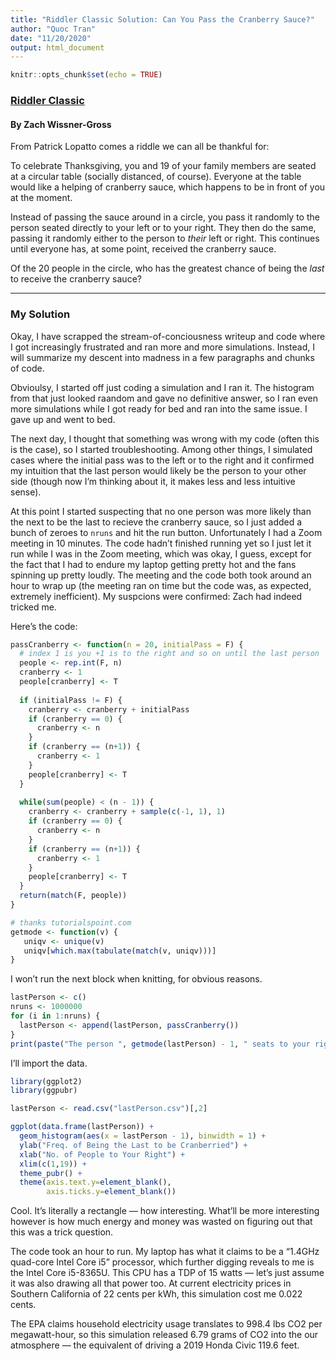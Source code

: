 ```yaml
---
title: "Riddler Classic Solution: Can You Pass the Cranberry Sauce?"
author: "Quoc Tran"
date: "11/20/2020"
output: html_document
---
```


```r
knitr::opts_chunk$set(echo = TRUE)
```

### [Riddler Classic](https://fivethirtyeight.com/features/can-you-pass-the-cranberry-sauce/)

#### By Zach Wissner-Gross

From Patrick Lopatto comes a riddle we can all be thankful for:

To celebrate Thanksgiving, you and 19 of your family members are seated at a circular table (socially distanced, of course). Everyone at the table would like a helping of cranberry sauce, which happens to be in front of you at the moment.

Instead of passing the sauce around in a circle, you pass it randomly to the person seated directly to your left or to your right. They then do the same, passing it randomly either to the person to *their* left or right. This continues until everyone has, at some point, received the cranberry sauce.

Of the 20 people in the circle, who has the greatest chance of being the *last* to receive the cranberry sauce?

***

### My Solution

Okay, I have scrapped the stream-of-conciousness writeup and code where I got increasingly frustrated and ran more and more simulations. Instead, I will summarize my descent into madness in a few paragraphs and chunks of code.

Obvioulsy, I started off just coding a simulation and I ran it. The histogram from that just looked raandom and gave no definitive answer, so I ran even more simulations while I got ready for bed and ran into the same issue. I gave up and went to bed.

The next day, I thought that something was wrong with my code (often this is the case), so I started troubleshooting. Among other things, I simulated cases where the initial pass was to the left or to the right and it confirmed my intuition that the last person would likely be the person to your other side (though now I'm thinking about it, it makes less and less intuitive sense).

At this point I started suspecting that no one person was more likely than the next to be the last to recieve the cranberry sauce, so I just added a bunch of zeroes to `nruns` and hit the run button. Unfortunately I had a Zoom meeting in 10 minutes. The code hadn't finished running yet so I just let it run while I was in the Zoom meeting, which was okay, I guess, except for the fact that I had to endure my laptop getting pretty hot and the fans spinning up pretty loudly. The meeting and the code both took around an hour to wrap up (the meeting ran on time but the code was, as expected, extremely inefficient). My suspcions were confirmed: Zach had indeed tricked me.

Here's the code:

```r
passCranberry <- function(n = 20, initialPass = F) {
  # index 1 is you +1 is to the right and so on until the last person
  people <- rep.int(F, n)
  cranberry <- 1
  people[cranberry] <- T
  
  if (initialPass != F) {
    cranberry <- cranberry + initialPass
    if (cranberry == 0) {
      cranberry <- n
    }
    if (cranberry == (n+1)) {
      cranberry <- 1
    }
    people[cranberry] <- T
  }
  
  while(sum(people) < (n - 1)) {
    cranberry <- cranberry + sample(c(-1, 1), 1)
    if (cranberry == 0) {
      cranberry <- n
    }
    if (cranberry == (n+1)) {
      cranberry <- 1
    }
    people[cranberry] <- T
  }
  return(match(F, people))
}

# thanks tutorialspoint.com
getmode <- function(v) {
   uniqv <- unique(v)
   uniqv[which.max(tabulate(match(v, uniqv)))]
}
```

I won't run the next block when knitting, for obvious reasons.

```r
lastPerson <- c()
nruns <- 1000000
for (i in 1:nruns) {
  lastPerson <- append(lastPerson, passCranberry())
}
print(paste("The person ", getmode(lastPerson) - 1, " seats to your right is usually the last one to get the cranberry sauce, getting it last ", (sum(getmode(lastPerson) == lastPerson)/nruns)*100, "% of the time.", sep = ""))
```

I'll import the data.

```r
library(ggplot2)
library(ggpubr)

lastPerson <- read.csv("lastPerson.csv")[,2]

ggplot(data.frame(lastPerson)) +
  geom_histogram(aes(x = lastPerson - 1), binwidth = 1) +
  ylab("Freq. of Being the Last to be Cranberried") +
  xlab("No. of People to Your Right") +
  xlim(c(1,19)) +
  theme_pubr() +
  theme(axis.text.y=element_blank(),
        axis.ticks.y=element_blank())
```

Cool. It's literally a rectangle — how interesting. What'll be more interesting however is how much energy and money was wasted on figuring out that this was a trick question.

The code took an hour to run. My laptop has what it claims to be a "1.4GHz quad-core Intel Core i5" processor, which further digging reveals to me is the Intel Core i5-8365U. This CPU has a TDP of 15 watts — let's just assume it was also drawing all that power too. At current electricity prices in Southern California of 22 cents per kWh, this simulation cost me 0.022 cents.

The EPA claims household electricity usage translates to 998.4 lbs CO2 per megawatt-hour, so this simulation released 6.79 grams of CO2 into the our atmosphere — the equivalent of driving a 2019 Honda Civic 119.6 feet.
